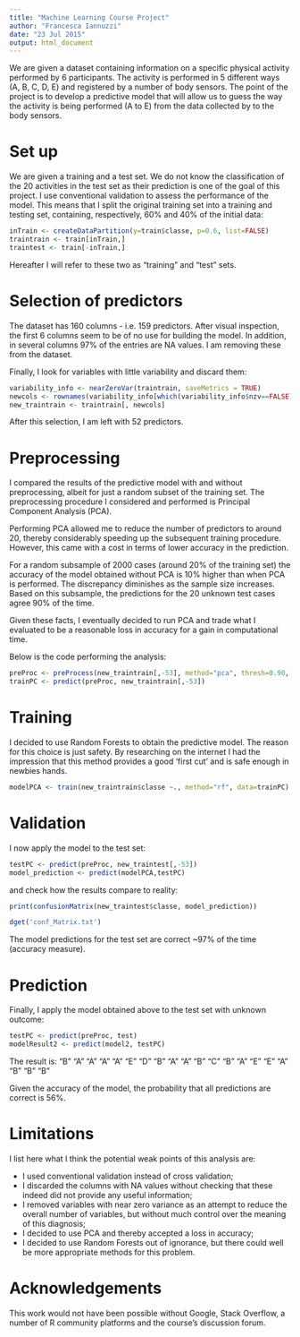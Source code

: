 ```yaml
---
title: "Machine Learning Course Project"
author: "Francesca Iannuzzi"
date: "23 Jul 2015"
output: html_document
---
```

We are given a dataset containing information on a specific physical activity performed by 6 participants. The activity is performed in 5 different ways (A, B, C, D, E) and registered by a number of body sensors. The point of the project is to develop a predictive model that will allow us to guess the way the activity is being performed (A to E) from the data collected by to the body sensors.

# Set up
We are given a training and a test set. We do not know the classification of the 20 activities in the test set as their prediction is one of the goal of this project. I use conventional validation to assess the performance of the model. This means that I split the original training set into a training and testing set, containing, respectively, 60% and 40% of the initial data:

```r
inTrain <- createDataPartition(y=train$classe, p=0.6, list=FALSE)
traintrain <- train[inTrain,]
traintest <- train[-inTrain,]
```

Hereafter I will refer to these two as "training" and "test" sets.

# Selection of predictors
The dataset has 160 columns - i.e. 159 predictors. After visual inspection, the first 6 columns seem to be of no use for building the model. In addition, in several columns 97% of the entries are NA values. I am removing these from the dataset.

Finally, I look for variables with little variability and discard them:
```r
variability_info <- nearZeroVar(traintrain, saveMetrics = TRUE)
newcols <- rownames(variability_info[which(variability_info$nzv==FALSE),])
new_traintrain <- traintrain[, newcols]
```

After this selection, I am left with 52 predictors.

# Preprocessing 
I compared the results of the predictive model with and without preprocessing, albeit for just a random subset of the training set. The preprocessing procedure I considered and performed is Principal Component Analysis (PCA).

Performing PCA allowed me to reduce the number of predictors to around 20, thereby considerably speeding up the subsequent training procedure. However, this came with a cost in terms of lower accuracy in the prediction. 

For a random subsample of 2000 cases (around 20% of the training set) the accuracy of the model obtained without PCA is 10% higher than when PCA is performed. The discrepancy diminishes as the sample size increases. Based on this subsample, the predictions for the 20 unknown test cases agree 90% of the time.

Given these facts, I eventually decided to run PCA and trade what I evaluated to be a reasonable loss in accuracy for a gain in computational time.

Below is the code performing the analysis:
```r
preProc <- preProcess(new_traintrain[,-53], method="pca", thresh=0.90, na.remove=TRUE)
trainPC <- predict(preProc, new_traintrain[,-53])
```

# Training
I decided to use Random Forests to obtain the predictive model. The reason for this choice is just safety. By researching on the internet I had the impression that this method provides a good 'first cut' and is safe enough in newbies hands.

```r
modelPCA <- train(new_traintrain$classe ~., method="rf", data=trainPC)
```

# Validation
I now apply the model to the test set:
```r
testPC <- predict(preProc, new_traintest[,-53])
model_prediction <- predict(modelPCA,testPC)
```
and check how the results compare to reality:
```r
print(confusionMatrix(new_traintest$classe, model_prediction))
```
```r
dget('conf_Matrix.txt')
```
The model predictions for the test set are correct ~97% of the time (accuracy measure). 

# Prediction
Finally, I apply the model obtained above to the test set with unknown outcome:
```r
testPC <- predict(preProc, test)
modelResult2 <- predict(model2, testPC)
```
The result is: 
"B" "A" "A" "A" "A" "E" "D" "B" "A" "A" "B" "C" "B" "A" "E" "E" "A" "B" "B" "B"

Given the accuracy of the model, the probability that all predictions are correct is 56%.

# Limitations
I list here what I think the potential weak points of this analysis are:

- I used conventional validation instead of cross validation;
- I discarded the columns with NA values without checking that these indeed did not provide any useful information;
- I removed variables with near zero variance as an attempt to reduce the overall number of variables, but without much control over the meaning of this diagnosis;
- I decided to use PCA and thereby accepted a loss in accuracy;
- I decided to use Random Forests out of ignorance, but there could well be more appropriate methods for this problem.

# Acknowledgements
This work would not have been possible without Google, Stack Overflow, a number of R community platforms and the course's discussion forum.